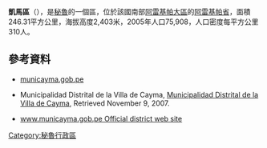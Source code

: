 {{Coord|16|22|53|S|71|32|44|W|display=title}}

'''凱馬區'''（{{lang-es|Distrito de Cayma}}），是[[秘魯|秘魯]]的一個區，位於該國南部[[阿雷基帕大區|阿雷基帕大區]]的[[阿雷基帕省|阿雷基帕省]]，面積246.31平方公里，海拔高度2,403米，2005年人口75,908，人口密度每平方公里310人。

==參考資料==
*[http://www.municayma.gob.pe municayma.gob.pe]{{Wayback|url=http://www.municayma.gob.pe/ |date=20161024185826 }}
*{{es icon}} Municipalidad Distrital de la Villa de Cayma, [http://www.municayma.gob.pe Municipalidad Distrital de la Villa de Cayma]{{Wayback|url=http://www.municayma.gob.pe/ |date=20161024185826 }}, Retrieved November 9, 2007.
* {{es icon}} [http://www.municayma.gob.pe www.municayma.gob.pe Official district web site]{{Wayback|url=http://www.municayma.gob.pe/ |date=20161024185826 }}

{{Peru-geo-stub}}
[[Category:秘魯行政區|Category:秘魯行政區]]